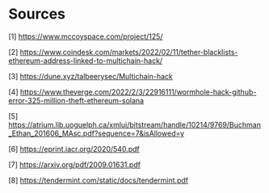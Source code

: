 ---
---

# Sources

[1] https://www.mccoyspace.com/project/125/

[2] https://www.coindesk.com/markets/2022/02/11/tether-blacklists-ethereum-address-linked-to-multichain-hack/

[3] https://dune.xyz/talbeerysec/Multichain-hack

[4] https://www.theverge.com/2022/2/3/22916111/wormhole-hack-github-error-325-million-theft-ethereum-solana

[5] https://atrium.lib.uoguelph.ca/xmlui/bitstream/handle/10214/9769/Buchman_Ethan_201606_MAsc.pdf?sequence=7&isAllowed=y

[6] https://eprint.iacr.org/2020/540.pdf

[7] https://arxiv.org/pdf/2009.01631.pdf

[8] https://tendermint.com/static/docs/tendermint.pdf
